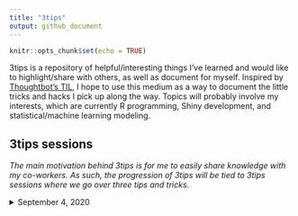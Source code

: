 ```yaml
---
title: "3tips"
output: github_document
---
```


```r
knitr::opts_chunk$set(echo = TRUE)
```

3tips is a repository of helpful/interesting things I've learned and would like to highlight/share with others, as well as document for myself. Inspired by [Thoughtbot's TIL](https://github.com/thoughtbot/til), I hope to use this medium as a way to document the little tricks and hacks I pick up along the way. Topics will probably involve my interests, which are currently R programming, Shiny development, and statistical/machine learning modeling. 

## 3tips sessions

*The main motivation behind 3tips is for me to easily share knowledge with my co-workers. As such, the progression of 3tips will be tied to 3tips sessions where we go over three tips and tricks.*

<details>
<summary>September 4, 2020</summary>

- [How I (currently) debug Shiny apps](shiny/debugging.md)
- [Utilizing {golem}'s `run_app()`](shiny/golem_run_app.md)
- [Functional UI development](shiny/ui_functions.md)
</details>